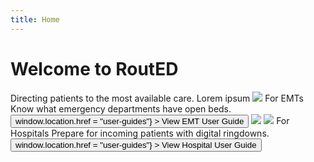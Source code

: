 ```yaml
---
title: Home
---
```



# Welcome to RoutED

<Feature>
	<Description>
		<Heading>
			Directing patients to the most available care.
		</Heading>
		<Box sx={{ fontSize: "1.25rem" }}>
			Lorem ipsum
		</Box>
	</Description>
	<Image src={AmbulanceImage} />
</Feature>

<Feature>
	<Description>
		<Heading>
			For EMTs
		</Heading>
		<Box sx={{ fontSize: "1.25rem" }}>
			Know what emergency departments have open beds.
		</Box>
		<Button
			sx={{ mt: 16 }}
			onClick={() => window.location.href = "user-guides"}
		>
			View EMT User Guide
		</Button>
	</Description>
	<Image src={EMTsImage} />
</Feature>

<Feature>
	<Image src={HospitalsImage} />
	<Description>
		<Heading>
			For Hospitals
		</Heading>
		<Box sx={{ fontSize: "1.25rem" }}>
			Prepare for incoming patients with digital ringdowns.
		</Box>
		<Button
			sx={{ mt: 16 }}
			onClick={() => window.location.href = "user-guides"}
		>
			View Hospital User Guide
		</Button>
	</Description>
</Feature>

